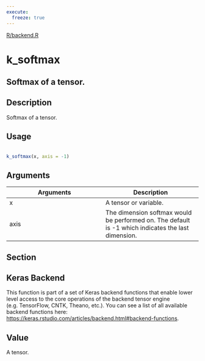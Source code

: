 ```yaml
---
execute:
  freeze: true
---
```


[R/backend.R](https://github.com/rstudio/keras//blob/main/R/backend.R#L2595) 

# k_softmax

## Softmax of a tensor.

## Description
 Softmax of a tensor. 


## Usage
```r
 
k_softmax(x, axis = -1) 
```

## Arguments
|Arguments|Description|
|---|---|
| x | A tensor or variable. |
| axis | The dimension softmax would be performed on. The default is -1 which indicates the last dimension. |


## Section

## Keras Backend

   This function is part of a set of Keras backend functions that enable lower level access to the core operations of the backend tensor engine (e.g. TensorFlow, CNTK, Theano, etc.).  You can see a list of all available backend functions here: [https://keras.rstudio.com/articles/backend.html#backend-functions](https://keras.rstudio.com/articles/backend.html#backend-functions). 

## Value
 A tensor. 




